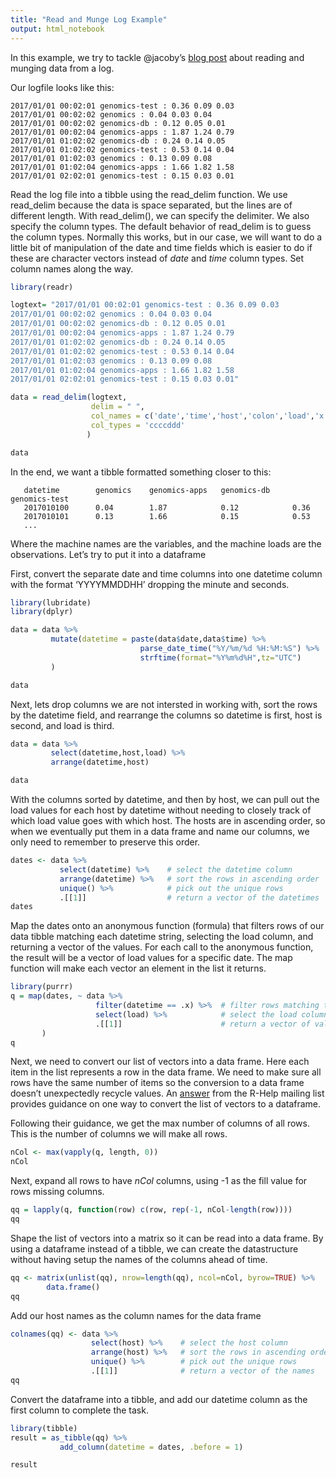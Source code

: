 ```yaml
---
title: "Read and Munge Log Example"
output: html_notebook
---
```


In this example, we try to tackle @jacoby's [blog post][1] about reading and munging data from a log.

Our logfile looks like this:

```
2017/01/01 00:02:01 genomics-test : 0.36 0.09 0.03
2017/01/01 00:02:02 genomics : 0.04 0.03 0.04
2017/01/01 00:02:02 genomics-db : 0.12 0.05 0.01
2017/01/01 00:02:04 genomics-apps : 1.87 1.24 0.79
2017/01/01 01:02:02 genomics-db : 0.24 0.14 0.05
2017/01/01 01:02:02 genomics-test : 0.53 0.14 0.04
2017/01/01 01:02:03 genomics : 0.13 0.09 0.08
2017/01/01 01:02:04 genomics-apps : 1.66 1.82 1.58
2017/01/01 02:02:01 genomics-test : 0.15 0.03 0.01
```

Read the log file into a tibble using the read_delim function. We use read_delim because the data is space separated, but the lines are of different length. With read_delim(), we can specify the delimiter. We also specify the column types. The default behavior of read_delim is to guess the column types. Normally this works, but in our case, we will want to do a little bit of manipulation of the date and time fields which is easier to do if these are character vectors instead of *date* and *time* column types. Set column names along the way.

```r
library(readr)

logtext= "2017/01/01 00:02:01 genomics-test : 0.36 0.09 0.03
2017/01/01 00:02:02 genomics : 0.04 0.03 0.04
2017/01/01 00:02:02 genomics-db : 0.12 0.05 0.01
2017/01/01 00:02:04 genomics-apps : 1.87 1.24 0.79
2017/01/01 01:02:02 genomics-db : 0.24 0.14 0.05
2017/01/01 01:02:02 genomics-test : 0.53 0.14 0.04
2017/01/01 01:02:03 genomics : 0.13 0.09 0.08
2017/01/01 01:02:04 genomics-apps : 1.66 1.82 1.58
2017/01/01 02:02:01 genomics-test : 0.15 0.03 0.01"

data = read_delim(logtext,
                  delim = " ",
                  col_names = c('date','time','host','colon','load','x','y'),
                  col_types = 'ccccddd'
                 )

data
```

In the end, we want a tibble formatted something closer to this:

```
   datetime        genomics    genomics-apps   genomics-db     genomics-test
   2017010100      0.04        1.87            0.12            0.36
   2017010101      0.13        1.66            0.15            0.53
   ...
```

Where the machine names are the variables, and the machine loads are the observations.
Let's try to put it into a dataframe

First, convert the separate date and time columns into one datetime column with the format 'YYYYMMDDHH' dropping the minute and seconds.

```r
library(lubridate)
library(dplyr)

data = data %>% 
         mutate(datetime = paste(data$date,data$time) %>%
                             parse_date_time("%Y/%m/%d %H:%M:%S") %>%
                             strftime(format="%Y%m%d%H",tz="UTC")
         )

data
```

Next, lets drop columns we are not intersted in working with, sort the rows by the datetime field, and rearrange the columns so datetime is first, host is second, and load is third.

```r
data = data %>%
         select(datetime,host,load) %>%
         arrange(datetime,host)

data

```

With the columns sorted by datetime, and then by host, we can pull out the load values for each host by datetime without needing to closely track of which load value goes with which host. The hosts are in ascending order, so when we eventually put them in a data frame and name our columns, we only need to remember to preserve this order.

```r
dates <- data %>%
           select(datetime) %>%    # select the datetime column
           arrange(datetime) %>%   # sort the rows in ascending order
           unique() %>%            # pick out the unique rows
           .[[1]]                  # return a vector of the datetimes
dates
```

Map the dates onto an anonymous function (formula) that filters rows of our data tibble matching each datetime string, selecting the load column, and returning a vector of the values. For each call to the anonymous function, the result will be a vector of load values for a specific date. The map function will make each vector an element in the list it returns.

```r
library(purrr)
q = map(dates, ~ data %>%
                   filter(datetime == .x) %>%  # filter rows matching the date
                   select(load) %>%            # select the load column
                   .[[1]]                      # return a vector of values
       )
q
```

Next, we need to convert our list of vectors into a data frame. Here each item in the list represents a row in the data frame. We need to make sure all rows have the same number of items so the conversion to a data frame doesn't unexpectedly recycle values. An [answer][2] from the R-Help mailing list provides guidance on one way to convert the list of vectors to a dataframe.

Following their guidance, we get the max number of columns of all rows. This is the number of columns we will make all rows.

```r
nCol <- max(vapply(q, length, 0))
nCol
```

Next, expand all rows to have *nCol* columns, using -1 as the fill value for rows missing columns.

```r
qq = lapply(q, function(row) c(row, rep(-1, nCol-length(row))))
qq
```

Shape the list of vectors into a matrix so it can be read into a data frame. By using a dataframe instead of a tibble, we can create the datastructure without having setup the names of the columns ahead of time.

```r
qq <- matrix(unlist(qq), nrow=length(qq), ncol=nCol, byrow=TRUE) %>%
        data.frame()
qq
```

Add our host names as the column names for the data frame

```r
colnames(qq) <- data %>%
                  select(host) %>%    # select the host column
                  arrange(host) %>%   # sort the rows in ascending order
                  unique() %>%        # pick out the unique rows
                  .[[1]]              # return a vector of the names
qq
```


Convert the dataframe into a tibble, and add our datetime column as the first column to complete the task.
```r
library(tibble)
result = as_tibble(qq) %>%
           add_column(datetime = dates, .before = 1)

result
```

[1]: https://varlogrant.blogspot.com/2017/02/having-problems-munging-data-in-r.html
[2]: https://stat.ethz.ch/pipermail/r-help/2012-January/300274.html